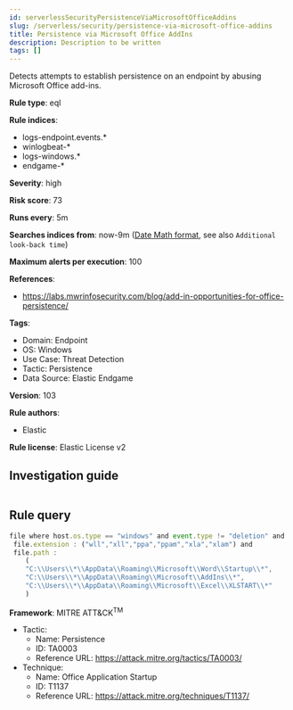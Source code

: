 ```yaml
---
id: serverlessSecurityPersistenceViaMicrosoftOfficeAddins
slug: /serverless/security/persistence-via-microsoft-office-addins
title: Persistence via Microsoft Office AddIns
description: Description to be written
tags: []
---
```


<div id="persistence-via-microsoft-office-addins"></div>

Detects attempts to establish persistence on an endpoint by abusing Microsoft Office add-ins.

**Rule type**: eql

**Rule indices**: 

* logs-endpoint.events.*
* winlogbeat-*
* logs-windows.*
* endgame-*

**Severity**: high

**Risk score**: 73

**Runs every**: 5m

**Searches indices from**: now-9m ([Date Math format](((ref))/common-options.html#date-math), see also <DocLink id="serverlessSecurityRulesUiCreate" section="set-the-rules-schedule">`Additional look-back time`</DocLink>)

**Maximum alerts per execution**: 100

**References**: 

* https://labs.mwrinfosecurity.com/blog/add-in-opportunities-for-office-persistence/

**Tags**: 

* Domain: Endpoint
* OS: Windows
* Use Case: Threat Detection
* Tactic: Persistence
* Data Source: Elastic Endgame

**Version**: 103

**Rule authors**: 

* Elastic

**Rule license**: Elastic License v2

## Investigation guide

```markdown

```

## Rule query

```js
file where host.os.type == "windows" and event.type != "deletion" and
 file.extension : ("wll","xll","ppa","ppam","xla","xlam") and
 file.path :
    (
    "C:\\Users\\*\\AppData\\Roaming\\Microsoft\\Word\\Startup\\*",
    "C:\\Users\\*\\AppData\\Roaming\\Microsoft\\AddIns\\*",
    "C:\\Users\\*\\AppData\\Roaming\\Microsoft\\Excel\\XLSTART\\*"
    )

```

**Framework**: MITRE ATT&CK<sup>TM</sup>

* Tactic:
    * Name: Persistence
    * ID: TA0003
    * Reference URL: https://attack.mitre.org/tactics/TA0003/
* Technique:
    * Name: Office Application Startup
    * ID: T1137
    * Reference URL: https://attack.mitre.org/techniques/T1137/

